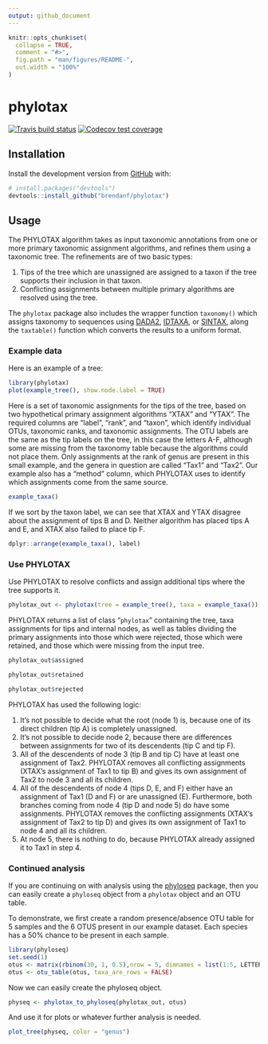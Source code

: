 ```yaml
---
output: github_document
---
```


<!-- README.md is generated from README.Rmd. Please edit that file -->

```r
knitr::opts_chunk$set(
  collapse = TRUE,
  comment = "#>",
  fig.path = "man/figures/README-",
  out.width = "100%"
)
```

# phylotax

<!-- badges: start -->
[![Travis build status](https://travis-ci.com/brendanf/phylotax.svg?branch=master)](https://travis-ci.com/brendanf/phylotax)
[![Codecov test coverage](https://codecov.io/gh/brendanf/phylotax/branch/master/graph/badge.svg)](https://codecov.io/gh/brendanf/phylotax?branch=master)
<!-- badges: end -->

## Installation

Install the development version from [GitHub](https://github.com/) with:

```r
# install.packages("devtools")
devtools::install_github("brendanf/phylotax")
```

## Usage

The PHYLOTAX algorithm takes as input taxonomic annotations from one or more
primary taxonomic assignment algorithms, and refines them using a taxonomic tree.
The refinements are of two basic types:

  1. Tips of the tree which are unassigned are assigned to a taxon if the tree
     supports their inclusion in that taxon.
  2. Conflicting assignments between multiple primary algorithms are resolved
     using the tree.
     
The `phylotax` package also includes the wrapper function `taxonomy()` which
assigns taxonomy to sequences using
[DADA2](https://benjjneb.github.io/dada2/assign.html),
[IDTAXA](http://www2.decipher.codes/Classification.html),
or [SINTAX](https://www.drive5.com/usearch/manual/cmd_sintax.html), along the
`taxtable()` function which converts the results to a uniform format.

### Example data

Here is an example of a tree:

```r
library(phylotax)
plot(example_tree(), show.node.label = TRUE)
```

Here is a set of taxonomic assignments for the tips of the tree, based on
two hypothetical primary assignment algorithms "XTAX" and "YTAX".
The required columns are "label", "rank", and "taxon", which identify individual OTUs,
taxonomic ranks, and taxonomic assignments.
The OTU labels are the same as the tip labels on the tree,
in this case the letters A-F, although some are missing from the taxonomy table
because the algorithms could not place them.
Only assignments at the rank of genus are present in this small example,
and the genera in question are called "Tax1" and "Tax2".
Our example also has a "method" column, which PHYLOTAX uses to identify which
assignments come from the same source.

```r
example_taxa()
```

If we sort by the taxon label, we can see that XTAX and YTAX disagree about the
assignment of tips B and D.
Neither algorithm has placed tips A and E, and XTAX also failed to place tip F. 

```r
dplyr::arrange(example_taxa(), label)
```

### Use PHYLOTAX

Use PHYLOTAX to resolve conflicts and assign additional tips where the tree
supports it.

```r
phylotax_out <- phylotax(tree = example_tree(), taxa = example_taxa())
```

PHYLOTAX returns a list of class "`phylotax`" containing the tree,
taxa assignments for tips and internal nodes, as well as tables dividing the
primary assignments into those which were rejected, those which were retained,
and those which were missing from the input tree.

```r
phylotax_out$assigned
```

```r
phylotax_out$retained
```

```r
phylotax_out$rejected
```


PHYLOTAX has used the following logic:

1. It's not possible to decide what the root (node 1) is, because one of its
  direct children (tip A) is completely unassigned.
2. It's not possible to decide node 2, because there are differences between
  assignments for two of its descendents (tip C and tip F).
3. All of the descendents of node 3 (tip B and tip C) have at least one
  assignment of Tax2. PHYLOTAX removes all conflicting assignments (XTAX's
  assignment of Tax1 to tip B) and gives its own assignment of Tax2 to node 3
  and all its children.
4. All of the descendents of node 4 (tips D, E, and F) either have an assignment
  of Tax1 (D and F) or are unassigned (E).  Furthermore, both branches coming
  from node 4 (tip D and node 5) do have some assignments.  PHYLOTAX removes
  the conflicting assignments (XTAX's assignment of Tax2 to tip D) and gives its
  own assignment of Tax1 to node 4 and all its children.
5. At node 5, there is nothing to do, because PHYLOTAX already assigned it to
  Tax1 in step 4.

### Continued analysis

If you are continuing on with analysis using the
[phyloseq](https://joey711.github.io/phyloseq/index.html) package, then you can
easily create a `phyloseq` object from a `phylotax` object and an OTU table.

To demonstrate, we first create a random presence/absence OTU table for 5
samples and the 6 OTUS present in our example dataset.
Each species has a 50% chance to be present in each sample.

```r
library(phyloseq)
set.seed(1)
otus <- matrix(rbinom(30, 1, 0.5),nrow = 5, dimnames = list(1:5, LETTERS[1:6]))
otus <- otu_table(otus, taxa_are_rows = FALSE)
```

Now we can easily create the phyloseq object.

```r
physeq <- phylotax_to_phyloseq(phylotax_out, otus)
```

And use it for plots or whatever further analysis is needed.

```r
plot_tree(physeq, color = "genus")
```

